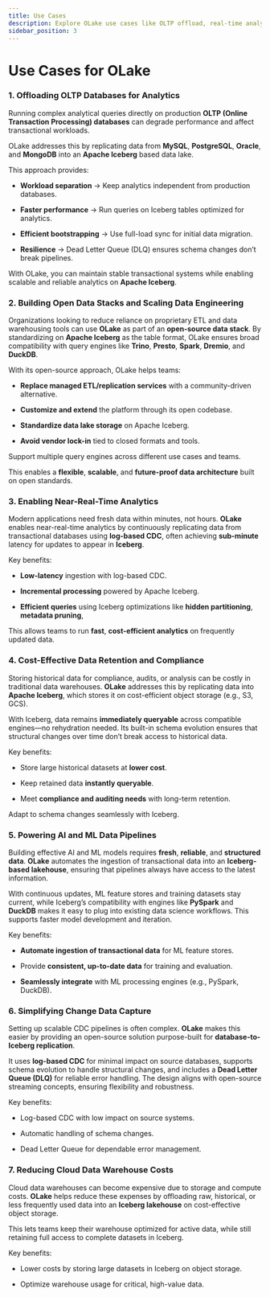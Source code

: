 ```yaml
---
title: Use Cases
description: Explore OLake use cases like OLTP offload, real-time analytics, cost reduction, AI/ML pipelines, and open data architectures with Apache Iceberg.
sidebar_position: 3
---
```



# Use Cases for OLake

### 1. Offloading OLTP Databases for Analytics
Running complex analytical queries directly on production **OLTP (Online Transaction Processing) databases** can degrade performance and affect transactional workloads.

OLake addresses this by replicating data from **MySQL**, **PostgreSQL**, **Oracle**, and **MongoDB** into an **Apache Iceberg** based data lake.

This approach provides:

- **Workload separation** → Keep analytics independent from production databases.

- **Faster performance** → Run queries on Iceberg tables optimized for analytics.

- **Efficient bootstrapping** → Use full-load sync for initial data migration.

- **Resilience** → Dead Letter Queue (DLQ) ensures schema changes don’t break pipelines.

With OLake, you can maintain stable transactional systems while enabling scalable and reliable analytics on **Apache Iceberg**.

### 2. Building Open Data Stacks and Scaling Data Engineering
Organizations looking to reduce reliance on proprietary ETL and data warehousing tools can use **OLake** as part of an **open-source data stack**. By standardizing on **Apache Iceberg** as the table format, OLake ensures broad compatibility with query engines like **Trino**, **Presto**, **Spark**, **Dremio**, and **DuckDB**.

With its open-source approach, OLake helps teams:

- **Replace managed ETL/replication services** with a community-driven alternative.

- **Customize and extend** the platform through its open codebase.

- **Standardize data lake storage** on Apache Iceberg.

- **Avoid vendor lock-in** tied to closed formats and tools.

Support multiple query engines across different use cases and teams.

This enables a **flexible**, **scalable**, and **future-proof data architecture** built on open standards.

### 3. Enabling Near-Real-Time Analytics
Modern applications need fresh data within minutes, not hours. **OLake** enables near-real-time analytics by continuously replicating data from transactional databases using **log-based CDC**, often achieving **sub-minute** latency for updates to appear in **Iceberg**.

Key benefits:

- **Low-latency** ingestion with log-based CDC.

- **Incremental processing** powered by Apache Iceberg.

- **Efficient queries** using Iceberg optimizations like **hidden partitioning**, **metadata pruning**, 

This allows teams to run **fast**, **cost-efficient analytics** on frequently updated data.

### 4. Cost-Effective Data Retention and Compliance
Storing historical data for compliance, audits, or analysis can be costly in traditional data warehouses. **OLake** addresses this by replicating data into **Apache Iceberg**, which stores it on cost-efficient object storage (e.g., S3, GCS).

With Iceberg, data remains **immediately queryable** across compatible engines—no rehydration needed. Its built-in schema evolution ensures that structural changes over time don’t break access to historical data.

Key benefits:

- Store large historical datasets at **lower cost**.

- Keep retained data **instantly queryable**.

- Meet **compliance and auditing needs** with long-term retention.

Adapt to schema changes seamlessly with Iceberg.

### 5. Powering AI and ML Data Pipelines
Building effective AI and ML models requires **fresh**, **reliable**, and **structured data**. **OLake** automates the ingestion of transactional data into an **Iceberg-based lakehouse**, ensuring that pipelines always have access to the latest information.

With continuous updates, ML feature stores and training datasets stay current, while Iceberg’s compatibility with engines like **PySpark** and **DuckDB** makes it easy to plug into existing data science workflows. This supports faster model development and iteration.

Key benefits:

- **Automate ingestion of transactional data** for ML feature stores.

- Provide **consistent, up-to-date data** for training and evaluation.

- **Seamlessly integrate** with ML processing engines (e.g., PySpark, DuckDB).

### 6. Simplifying Change Data Capture
Setting up scalable CDC pipelines is often complex. **OLake** makes this easier by providing an open-source solution purpose-built for **database-to-Iceberg replication**.

It uses **log-based CDC** for minimal impact on source databases, supports schema evolution to handle structural changes, and includes a **Dead Letter Queue (DLQ)** for reliable error handling. The design aligns with open-source streaming concepts, ensuring flexibility and robustness.

Key benefits:

- Log-based CDC with low impact on source systems.

- Automatic handling of schema changes.

- Dead Letter Queue for dependable error management.

### 7. Reducing Cloud Data Warehouse Costs
Cloud data warehouses can become expensive due to storage and compute costs. **OLake** helps reduce these expenses by offloading raw, historical, or less frequently used data into an **Iceberg lakehouse** on cost-effective object storage.

This lets teams keep their warehouse optimized for active data, while still retaining full access to complete datasets in Iceberg.

Key benefits:

- Lower costs by storing large datasets in Iceberg on object storage.

- Optimize warehouse usage for critical, high-value data.

 

 

 